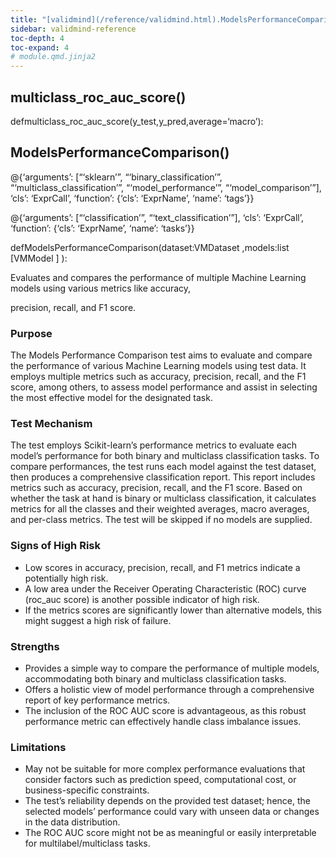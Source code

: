 ```yaml
---
title: "[validmind](/reference/validmind.html).ModelsPerformanceComparison"
sidebar: validmind-reference
toc-depth: 4
toc-expand: 4
# module.qmd.jinja2
---
```


## multiclass_roc_auc_score<span class='muted'>()</span>

<!-- signatures.jinja2 -->

::: {.signature}

<span class="kw">def</span><span class="name">multiclass_roc_auc_score</span>(<span class="params"><span class="n">y_test</span><span class="muted">,</span></span><span class="params"><span class="n">y_pred</span><span class="muted">,</span></span><span class="params"><span class="n">average</span><span class="o">=</span><span class="s1">'macro'</span></span>):

:::

<!-- function.qmd.jinja2 -->

## ModelsPerformanceComparison[()]{.muted}

<!-- signatures.jinja2 -->

::: {.signature}

<div class="decorator">@<!-- types.jinja2 - format_type --><!-- DEBUG: ExprCall --><span class="n">{'arguments': ["'sklearn'", "'binary_classification'", "'multiclass_classification'", "'model_performance'", "'model_comparison'"], 'cls': 'ExprCall', 'function': {'cls': 'ExprName', 'name': 'tags'}}</span><!-- DEBUG is_mapping: True -->
<!-- DEBUG type_class: dict -->
<!-- DEBUG cls_value: ExprCall -->
<!-- DEBUG cls_type: str -->
</div><div class="decorator">@<!-- types.jinja2 - format_type --><!-- DEBUG: ExprCall --><span class="n">{'arguments': ["'classification'", "'text_classification'"], 'cls': 'ExprCall', 'function': {'cls': 'ExprName', 'name': 'tasks'}}</span><!-- DEBUG is_mapping: True -->
<!-- DEBUG type_class: dict -->
<!-- DEBUG cls_value: ExprCall -->
<!-- DEBUG cls_type: str -->
</div>
<span class="kw">def</span><span class="name">ModelsPerformanceComparison</span>(<span class="params"><span class="n">dataset</span><span class="p">:</span><!-- types.jinja2 - format_type --><!-- DEBUG: ExprName --><span class="n">VMDataset</span><!-- DEBUG is_mapping: True -->
<!-- DEBUG type_class: dict -->
<!-- DEBUG cls_value: ExprName -->
<!-- DEBUG cls_type: str -->
<span class="muted">,</span></span><span class="params"><span class="n">models</span><span class="p">:</span><!-- types.jinja2 - format_type --><!-- DEBUG: ExprSubscript --><!-- types.jinja2 - format_type --><!-- DEBUG: ExprName --><span class="nb">list</span><!-- DEBUG is_mapping: True -->
<!-- DEBUG type_class: dict -->
<!-- DEBUG cls_value: ExprName -->
<!-- DEBUG cls_type: str -->
<span class="p">[</span><!-- types.jinja2 - format_type --><!-- DEBUG: ExprName --><span class="n">VMModel</span><!-- DEBUG is_mapping: True -->
<!-- DEBUG type_class: dict -->
<!-- DEBUG cls_value: ExprName -->
<!-- DEBUG cls_type: str -->
<span class="p">]</span><!-- DEBUG is_mapping: True -->
<!-- DEBUG type_class: dict -->
<!-- DEBUG cls_value: ExprSubscript -->
<!-- DEBUG cls_type: str -->
</span>):

:::

<!-- docstring.jinja2 -->

Evaluates and compares the performance of multiple Machine Learning models using various metrics like accuracy,

precision, recall, and F1 score.

### Purpose

The Models Performance Comparison test aims to evaluate and compare the performance of various Machine Learning models using test data. It employs multiple metrics such as accuracy, precision, recall, and the F1 score, among others, to assess model performance and assist in selecting the most effective model for the designated task.

### Test Mechanism

The test employs Scikit-learn’s performance metrics to evaluate each model's performance for both binary and multiclass classification tasks. To compare performances, the test runs each model against the test dataset, then produces a comprehensive classification report. This report includes metrics such as accuracy, precision, recall, and the F1 score. Based on whether the task at hand is binary or multiclass classification, it calculates metrics for all the classes and their weighted averages, macro averages, and per-class metrics. The test will be skipped if no models are supplied.

### Signs of High Risk

- Low scores in accuracy, precision, recall, and F1 metrics indicate a potentially high risk.
- A low area under the Receiver Operating Characteristic (ROC) curve (roc_auc score) is another possible indicator of high risk.
- If the metrics scores are significantly lower than alternative models, this might suggest a high risk of failure.

### Strengths

- Provides a simple way to compare the performance of multiple models, accommodating both binary and multiclass classification tasks.
- Offers a holistic view of model performance through a comprehensive report of key performance metrics.
- The inclusion of the ROC AUC score is advantageous, as this robust performance metric can effectively handle class imbalance issues.

### Limitations

- May not be suitable for more complex performance evaluations that consider factors such as prediction speed, computational cost, or business-specific constraints.
- The test's reliability depends on the provided test dataset; hence, the selected models' performance could vary with unseen data or changes in the data distribution.
- The ROC AUC score might not be as meaningful or easily interpretable for multilabel/multiclass tasks.
